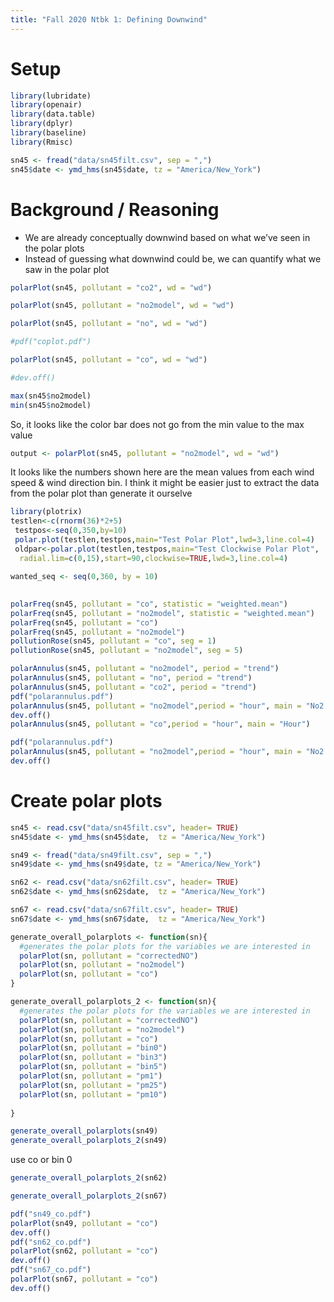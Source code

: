 ```yaml
---
title: "Fall 2020 Ntbk 1: Defining Downwind"
---
```


# Setup 

```r
library(lubridate)
library(openair)
library(data.table)
library(dplyr)
library(baseline)
library(Rmisc)
```

```r
sn45 <- fread("data/sn45filt.csv", sep = ",")
sn45$date <- ymd_hms(sn45$date, tz = "America/New_York")

```



# Background / Reasoning 


- We are already conceptually downwind based on what we've seen in the polar plots
- Instead of guessing what downwind could be, we can quantify what we saw in the polar plot


```r
polarPlot(sn45, pollutant = "co2", wd = "wd")

polarPlot(sn45, pollutant = "no2model", wd = "wd")

polarPlot(sn45, pollutant = "no", wd = "wd")

#pdf("coplot.pdf") 

polarPlot(sn45, pollutant = "co", wd = "wd")

#dev.off()
```


```r
max(sn45$no2model)
min(sn45$no2model)
```

So, it looks like the color bar does not go from the min value to the max value

```r
output <- polarPlot(sn45, pollutant = "no2model", wd = "wd")
```
It looks like the numbers shown here are the mean values from each wind speed & wind direction bin. I think it might be easier just to extract the data from the polar plot than generate it ourselve 


```r
library(plotrix)
testlen<-c(rnorm(36)*2+5)
 testpos<-seq(0,350,by=10)
 polar.plot(testlen,testpos,main="Test Polar Plot",lwd=3,line.col=4)
 oldpar<-polar.plot(testlen,testpos,main="Test Clockwise Polar Plot",
  radial.lim=c(0,15),start=90,clockwise=TRUE,lwd=3,line.col=4)
```
```r
wanted_seq <- seq(0,360, by = 10)

```

## 

```r
polarFreq(sn45, pollutant = "co", statistic = "weighted.mean")
polarFreq(sn45, pollutant = "no2model", statistic = "weighted.mean")
polarFreq(sn45, pollutant = "co")
polarFreq(sn45, pollutant = "no2model")
pollutionRose(sn45, pollutant = "co", seg = 1)
pollutionRose(sn45, pollutant = "no2model", seg = 5)

```
```r
polarAnnulus(sn45, pollutant = "no2model", period = "trend")
polarAnnulus(sn45, pollutant = "no", period = "trend")
polarAnnulus(sn45, pollutant = "co2", period = "trend")
pdf("polarannulus.pdf")
polarAnnulus(sn45, pollutant = "no2model",period = "hour", main = "No2 conc. by wind direction and hour")
dev.off()
polarAnnulus(sn45, pollutant = "co",period = "hour", main = "Hour")
```
```r
pdf("polarannulus.pdf")
polarAnnulus(sn45, pollutant = "no2model",period = "hour", main = "No2 conc. by wind direction and hour")
dev.off()
```
# Create polar plots 

```r
sn45 <- read.csv("data/sn45filt.csv", header= TRUE)
sn45$date <- ymd_hms(sn45$date,  tz = "America/New_York")

sn49 <- fread("data/sn49filt.csv", sep = ",")
sn49$date <- ymd_hms(sn49$date, tz = "America/New_York")

sn62 <- read.csv("data/sn62filt.csv", header= TRUE)
sn62$date <- ymd_hms(sn62$date,  tz = "America/New_York")

sn67 <- read.csv("data/sn67filt.csv", header= TRUE)
sn67$date <- ymd_hms(sn67$date,  tz = "America/New_York")
```


```r
generate_overall_polarplots <- function(sn){
  #generates the polar plots for the variables we are interested in 
  polarPlot(sn, pollutant = "correctedNO")
  polarPlot(sn, pollutant = "no2model")
  polarPlot(sn, pollutant = "co")
}

generate_overall_polarplots_2 <- function(sn){
  #generates the polar plots for the variables we are interested in 
  polarPlot(sn, pollutant = "correctedNO")
  polarPlot(sn, pollutant = "no2model")
  polarPlot(sn, pollutant = "co")
  polarPlot(sn, pollutant = "bin0")
  polarPlot(sn, pollutant = "bin3")
  polarPlot(sn, pollutant = "bin5")
  polarPlot(sn, pollutant = "pm1")
  polarPlot(sn, pollutant = "pm25")
  polarPlot(sn, pollutant = "pm10")
  
}
```

```r
generate_overall_polarplots(sn49)
generate_overall_polarplots_2(sn49)
```

use co or bin 0 

```r
generate_overall_polarplots_2(sn62)
```

```r
generate_overall_polarplots_2(sn67)
```
```r
pdf("sn49_co.pdf")
polarPlot(sn49, pollutant = "co")
dev.off()
pdf("sn62_co.pdf")
polarPlot(sn62, pollutant = "co")
dev.off()
pdf("sn67_co.pdf")
polarPlot(sn67, pollutant = "co")
dev.off()
```


